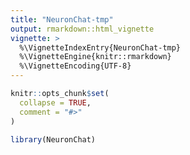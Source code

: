 ```yaml
---
title: "NeuronChat-tmp"
output: rmarkdown::html_vignette
vignette: >
  %\VignetteIndexEntry{NeuronChat-tmp}
  %\VignetteEngine{knitr::rmarkdown}
  %\VignetteEncoding{UTF-8}
---
```


```r
knitr::opts_chunk$set(
  collapse = TRUE,
  comment = "#>"
)
```

```r
library(NeuronChat)
```
